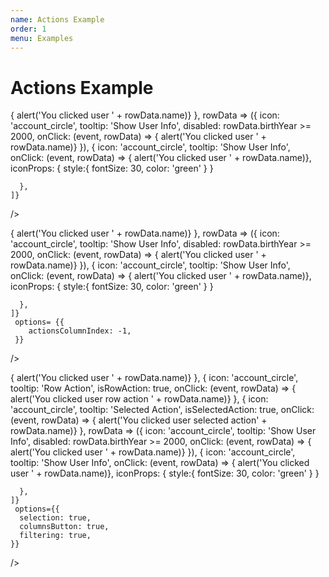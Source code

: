 ```yaml
---
name: Actions Example
order: 1
menu: Examples
---
```



# Actions Example

<Playground>
  <MaterialTable
    columns={[
      {title: 'Name', field: 'name'},
      {title: 'Surname', field: 'surname'},
      {title: 'Birth Year', field: 'birthYear', type: 'numeric'},
      {title: 'Birth Place', field: 'birthCity', lookup: {34: 'İstanbul', 63: 'Şanlıurfa'}},
    ]}
    data={[
      {name: 'Mehmet', surname: 'Baran', birthYear: 1987, birthCity: 63},
      {name: 'Zerya Betül', surname: 'Baran', birthYear: 2017, birthCity: 34},
    ]}
    title="Actions"
    actions={[
      {
        icon: 'account_circle',
        tooltip: 'Show User Info',
        onClick: (event, rowData) => { alert('You clicked user ' + rowData.name)}
      },
      rowData => ({
        icon: 'account_circle',
        tooltip: 'Show User Info',
        disabled: rowData.birthYear >= 2000,
        onClick: (event, rowData) => { alert('You clicked user ' + rowData.name)}
      }),
      {
        icon: 'account_circle',
        tooltip: 'Show User Info',
        onClick: (event, rowData) => { alert('You clicked user ' + rowData.name)},
        iconProps: {
          style:{
            fontSize: 30,
            color: 'green'
          }
        }

      },
    ]}
  />
</Playground>

<Playground>
  <MaterialTable
    columns={[
      {title: 'Name', field: 'name'},
      {title: 'Surname', field: 'surname'},
      {title: 'Birth Year', field: 'birthYear', type: 'numeric'},
      {title: 'Birth Place', field: 'birthCity', lookup: {34: 'İstanbul', 63: 'Şanlıurfa'}},
    ]}
    data={[
      {name: 'Mehmet', surname: 'Baran', birthYear: 1987, birthCity: 63},
      {name: 'Zerya Betül', surname: 'Baran', birthYear: 2017, birthCity: 34},
    ]}
    title="Actions With Column Index"
    actions={[
      {
        icon: 'account_circle',
        tooltip: 'Show User Info',
        onClick: (event, rowData) => { alert('You clicked user ' + rowData.name)}
      },
      rowData => ({
        icon: 'account_circle',
        tooltip: 'Show User Info',
        disabled: rowData.birthYear >= 2000,
        onClick: (event, rowData) => { alert('You clicked user ' + rowData.name)}
      }),
      {
        icon: 'account_circle',
        tooltip: 'Show User Info',
        onClick: (event, rowData) => { alert('You clicked user ' + rowData.name)},
        iconProps: {
          style:{
            fontSize: 30,
            color: 'green'
          }
        }

      },
    ]}
     options= {{
        actionsColumnIndex: -1,
     }}
  />
</Playground>


<Playground>
  <MaterialTable
    columns={[
      {title: 'Name', field: 'name'},
      {title: 'Surname', field: 'surname'},
      {title: 'Birth Year', field: 'birthYear', type: 'numeric'},
      {title: 'Birth Place', field: 'birthCity', lookup: {34: 'İstanbul', 63: 'Şanlıurfa'}},
    ]}
    data={[
      {name: 'Mehmet', surname: 'Baran', birthYear: 1987, birthCity: 63},
      {name: 'Zerya Betül', surname: 'Baran', birthYear: 2017, birthCity: 34},
    ]}
    title="Row and Selected actions"
    actions={[
      {
        icon: 'account_circle',
        tooltip: 'Show User Info',
        onClick: (event, rowData) => { alert('You clicked user ' + rowData.name)}
      },
      {
        icon: 'account_circle',
        tooltip: 'Row Action',
        isRowAction: true,
        onClick: (event, rowData) => { alert('You clicked user row action ' + rowData.name)}
      },
      {
        icon: 'account_circle',
        tooltip: 'Selected Action',
        isSelectedAction: true,
        onClick: (event, rowData) => { alert('You clicked user selected action' + rowData.name)}
      },
      rowData => ({
        icon: 'account_circle',
        tooltip: 'Show User Info',
        disabled: rowData.birthYear >= 2000,
        onClick: (event, rowData) => { alert('You clicked user ' + rowData.name)}
      }),
      {
        icon: 'account_circle',
        tooltip: 'Show User Info',
        onClick: (event, rowData) => { alert('You clicked user ' + rowData.name)},
        iconProps: {
          style:{
            fontSize: 30,
            color: 'green'
          }
        }

      },
    ]}
     options={{
      selection: true,
      columnsButton: true,
      filtering: true,
    }}
  />
</Playground>